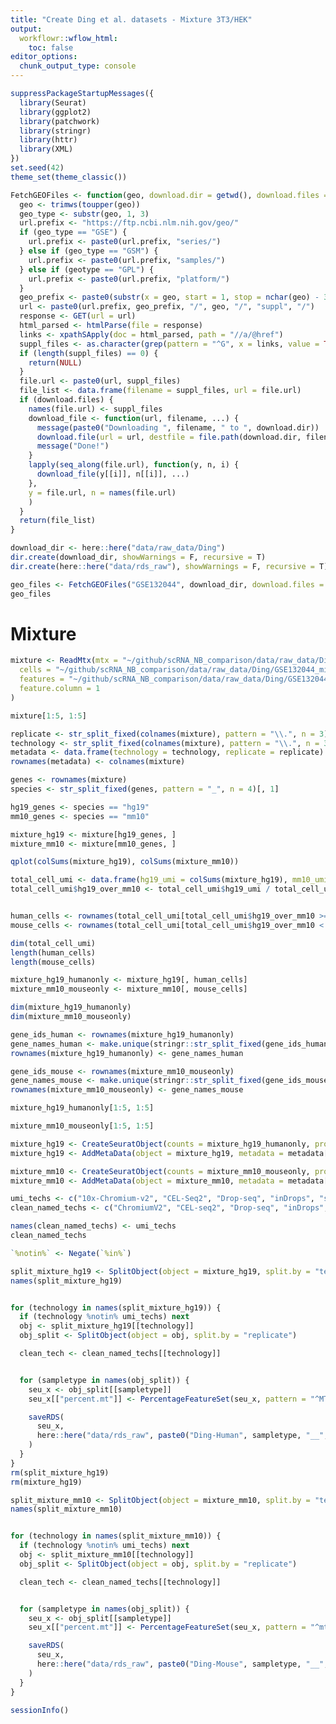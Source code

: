 ```yaml
---
title: "Create Ding et al. datasets - Mixture 3T3/HEK"
output:
  workflowr::wflow_html:
    toc: false
editor_options:
  chunk_output_type: console
---
```


```r
suppressPackageStartupMessages({
  library(Seurat)
  library(ggplot2)
  library(patchwork)
  library(stringr)
  library(httr)
  library(XML)
})
set.seed(42)
theme_set(theme_classic())

FetchGEOFiles <- function(geo, download.dir = getwd(), download.files = FALSE, ...) {
  geo <- trimws(toupper(geo))
  geo_type <- substr(geo, 1, 3)
  url.prefix <- "https://ftp.ncbi.nlm.nih.gov/geo/"
  if (geo_type == "GSE") {
    url.prefix <- paste0(url.prefix, "series/")
  } else if (geo_type == "GSM") {
    url.prefix <- paste0(url.prefix, "samples/")
  } else if (geotype == "GPL") {
    url.prefix <- paste0(url.prefix, "platform/")
  }
  geo_prefix <- paste0(substr(x = geo, start = 1, stop = nchar(geo) - 3), "nnn")
  url <- paste0(url.prefix, geo_prefix, "/", geo, "/", "suppl", "/")
  response <- GET(url = url)
  html_parsed <- htmlParse(file = response)
  links <- xpathSApply(doc = html_parsed, path = "//a/@href")
  suppl_files <- as.character(grep(pattern = "^G", x = links, value = TRUE))
  if (length(suppl_files) == 0) {
    return(NULL)
  }
  file.url <- paste0(url, suppl_files)
  file_list <- data.frame(filename = suppl_files, url = file.url)
  if (download.files) {
    names(file.url) <- suppl_files
    download_file <- function(url, filename, ...) {
      message(paste0("Downloading ", filename, " to ", download.dir))
      download.file(url = url, destfile = file.path(download.dir, filename), mode = "wb", ...)
      message("Done!")
    }
    lapply(seq_along(file.url), function(y, n, i) {
      download_file(y[[i]], n[[i]], ...)
    },
    y = file.url, n = names(file.url)
    )
  }
  return(file_list)
}
```


```r
download_dir <- here::here("data/raw_data/Ding")
dir.create(download_dir, showWarnings = F, recursive = T)
dir.create(here::here("data/rds_raw"), showWarnings = F, recursive = T)

geo_files <- FetchGEOFiles("GSE132044", download_dir, download.files = T)
geo_files
```


# Mixture

```r
mixture <- ReadMtx(mtx = "~/github/scRNA_NB_comparison/data/raw_data/Ding/GSE132044_mixture_hg19_mm10_count_matrix.mtx.gz",
  cells = "~/github/scRNA_NB_comparison/data/raw_data/Ding/GSE132044_mixture_hg19_mm10_cell.tsv.gz",
  features = "~/github/scRNA_NB_comparison/data/raw_data/Ding/GSE132044_mixture_hg19_mm10_gene.tsv.gz",
  feature.column = 1
)
```

```r
mixture[1:5, 1:5]
```

```r
replicate <- str_split_fixed(colnames(mixture), pattern = "\\.", n = 3)[, 1]
technology <- str_split_fixed(colnames(mixture), pattern = "\\.", n = 3)[, 2]
metadata <- data.frame(technology = technology, replicate = replicate)
rownames(metadata) <- colnames(mixture)

genes <- rownames(mixture)
species <- str_split_fixed(genes, pattern = "_", n = 4)[, 1]

hg19_genes <- species == "hg19"
mm10_genes <- species == "mm10"

mixture_hg19 <- mixture[hg19_genes, ]
mixture_mm10 <- mixture[mm10_genes, ]
```

```r
qplot(colSums(mixture_hg19), colSums(mixture_mm10))
```

```r
total_cell_umi <- data.frame(hg19_umi = colSums(mixture_hg19), mm10_umi = colSums(mixture_mm10))
total_cell_umi$hg19_over_mm10 <- total_cell_umi$hg19_umi / total_cell_umi$mm10_umi


human_cells <- rownames(total_cell_umi[total_cell_umi$hg19_over_mm10 >= 0.75, ])
mouse_cells <- rownames(total_cell_umi[total_cell_umi$hg19_over_mm10 < 0.25, ])

dim(total_cell_umi)
length(human_cells)
length(mouse_cells)
```

```r
mixture_hg19_humanonly <- mixture_hg19[, human_cells]
mixture_mm10_mouseonly <- mixture_mm10[, mouse_cells]

dim(mixture_hg19_humanonly)
dim(mixture_mm10_mouseonly)
```

```r
gene_ids_human <- rownames(mixture_hg19_humanonly)
gene_names_human <- make.unique(stringr::str_split_fixed(gene_ids_human, pattern = "_", n = 4)[, 4])
rownames(mixture_hg19_humanonly) <- gene_names_human

gene_ids_mouse <- rownames(mixture_mm10_mouseonly)
gene_names_mouse <- make.unique(stringr::str_split_fixed(gene_ids_mouse, pattern = "_", n = 4)[, 4])
rownames(mixture_mm10_mouseonly) <- gene_names_mouse
```

```r
mixture_hg19_humanonly[1:5, 1:5]
```

```r
mixture_mm10_mouseonly[1:5, 1:5]
```


```r
mixture_hg19 <- CreateSeuratObject(counts = mixture_hg19_humanonly, project = "Ding_scBenchmark_mixturehg19", min.cells=1, min.features = 1)
mixture_hg19 <- AddMetaData(object = mixture_hg19, metadata = metadata[human_cells, ])

mixture_mm10 <- CreateSeuratObject(counts = mixture_mm10_mouseonly, project = "Ding_scBenchmark_mixturemm10", min.cells=1, min.features = 1)
mixture_mm10 <- AddMetaData(object = mixture_mm10, metadata = metadata[mouse_cells, ])
```

```r
umi_techs <- c("10x-Chromium-v2", "CEL-Seq2", "Drop-seq", "inDrops", "sci-RNA-seq")
clean_named_techs <- c("ChromiumV2", "CEL-seq2", "Drop-seq", "inDrops", "sci-RNA-seq")

names(clean_named_techs) <- umi_techs
clean_named_techs
```

```r
`%notin%` <- Negate(`%in%`)

split_mixture_hg19 <- SplitObject(object = mixture_hg19, split.by = "technology")
names(split_mixture_hg19)


for (technology in names(split_mixture_hg19)) {
  if (technology %notin% umi_techs) next
  obj <- split_mixture_hg19[[technology]]
  obj_split <- SplitObject(object = obj, split.by = "replicate")

  clean_tech <- clean_named_techs[[technology]]


  for (sampletype in names(obj_split)) {
    seu_x <- obj_split[[sampletype]]
    seu_x[["percent.mt"]] <- PercentageFeatureSet(seu_x, pattern = "^MT-")

    saveRDS(
      seu_x,
      here::here("data/rds_raw", paste0("Ding-Human", sampletype, "__", clean_tech, ".rds"))
    )
  }
}
rm(split_mixture_hg19)
rm(mixture_hg19)
```

```r
split_mixture_mm10 <- SplitObject(object = mixture_mm10, split.by = "technology")
names(split_mixture_mm10)


for (technology in names(split_mixture_mm10)) {
  if (technology %notin% umi_techs) next
  obj <- split_mixture_mm10[[technology]]
  obj_split <- SplitObject(object = obj, split.by = "replicate")

  clean_tech <- clean_named_techs[[technology]]


  for (sampletype in names(obj_split)) {
    seu_x <- obj_split[[sampletype]]
    seu_x[["percent.mt"]] <- PercentageFeatureSet(seu_x, pattern = "^mt-")

    saveRDS(
      seu_x,
      here::here("data/rds_raw", paste0("Ding-Mouse", sampletype, "__", clean_tech, ".rds"))
    )
  }
}
```



```r
sessionInfo()
```
